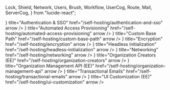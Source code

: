   Lock,
  Shield,
  Network,
  Users,
  Brush,
  Workflow,
  UserCog,
  Route,
  Mail,
  ServerCog,
} from "lucide-react";


<Cards num={3}>
  <Cards.Card
    icon={<Lock size="24" />}
    title="Authentication & SSO"
    href="/self-hosting/authentication-and-sso"
    arrow
  />
  <Cards.Card
    icon={<UserCog size="24" />}
    title="Automated Access Provisioning"
    href="/self-hosting/automated-access-provisioning"
    arrow
  />
  <Cards.Card
    icon={<Route size="24" />}
    title="Custom Base Path"
    href="/self-hosting/custom-base-path"
    arrow
  />
  <Cards.Card
    icon={<Shield size="24" />}
    title="Encryption"
    href="/self-hosting/encryption"
    arrow
  />
  <Cards.Card
    icon={<Workflow size="24" />}
    title="Headless Initialization"
    href="/self-hosting/headless-initialization"
    arrow
  />
  <Cards.Card
    icon={<Network size="24" />}
    title="Networking"
    href="/self-hosting/networking"
    arrow
  />
  <Cards.Card
    icon={<Users size="24" />}
    title="Organization Creators (EE)"
    href="/self-hosting/organization-creators"
    arrow
  />
  <Cards.Card
    icon={<ServerCog size="24" />}
    title="Organization Management API (EE)"
    href="/self-hosting/organization-management-api"
    arrow
  />
  <Cards.Card
    icon={<Mail size="24" />}
    title="Transactional Emails"
    href="/self-hosting/transactional-emails"
    arrow
  />
  <Cards.Card
    icon={<Brush size="24" />}
    title="UI Customization (EE)"
    href="/self-hosting/ui-customization"
    arrow
  />
</Cards>
